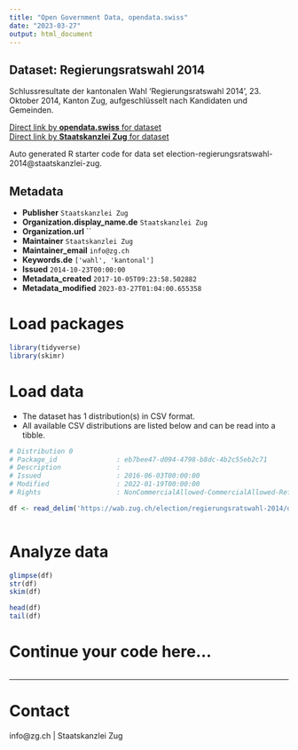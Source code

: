 ```yaml
---
title: "Open Government Data, opendata.swiss"
date: "2023-03-27"
output: html_document
---
```


## Dataset: Regierungsratswahl 2014

Schlussresultate der kantonalen Wahl 'Regierungsratswahl 2014', 23. Oktober 2014, Kanton Zug, aufgeschlüsselt nach Kandidaten und Gemeinden.

[Direct link by **opendata.swiss** for dataset](https://opendata.swiss/de/dataset/regierungsratswahl-2014)<br>
[Direct link by **Staatskanzlei Zug** for dataset](https://wab.zug.ch/election/regierungsratswahl-2014/data)

Auto generated R starter code for data set election-regierungsratswahl-2014@staatskanzlei-zug.

## Metadata

- **Publisher** `Staatskanzlei Zug`
- **Organization.display_name.de** `Staatskanzlei Zug`
- **Organization.url** ``
- **Maintainer** `Staatskanzlei Zug`
- **Maintainer_email** `info@zg.ch`
- **Keywords.de** `['wahl', 'kantonal']`
- **Issued** `2014-10-23T00:00:00`
- **Metadata_created** `2017-10-05T09:23:58.502882`
- **Metadata_modified** `2023-03-27T01:04:00.655358`


# Load packages

```r

library(tidyverse)
library(skimr)

```

# Load data

-   The dataset has 1 distribution(s) in CSV format.
-   All available CSV distributions are listed below and can be read into a tibble.

```r

# Distribution 0
# Package_id               : eb7bee47-d094-4798-b8dc-4b2c55eb2c71
# Description              : 
# Issued                   : 2016-06-03T00:00:00
# Modified                 : 2022-01-19T00:00:00
# Rights                   : NonCommercialAllowed-CommercialAllowed-ReferenceRequired

df <- read_delim('https://wab.zug.ch/election/regierungsratswahl-2014/data-csv')



```

# Analyze data

```r

glimpse(df)
str(df)
skim(df)

head(df)
tail(df)

```

# Continue your code here...

```r

```

------------------------------------------------------------------------

# Contact

info@zg.ch | Staatskanzlei Zug

